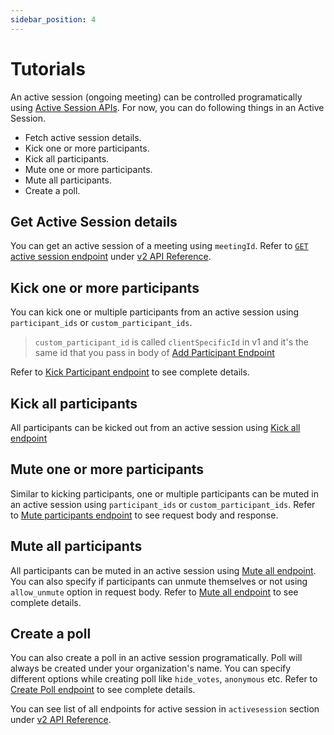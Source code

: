 ```yaml
---
sidebar_position: 4
---
```


# Tutorials

An active session (ongoing meeting) can be controlled programatically using
[Active Session APIs](/api/v2/#/operations/GetActiveSession). For now, you can
do following things in an Active Session.

- Fetch active session details.
- Kick one or more participants.
- Kick all participants.
- Mute one or more participants.
- Mute all participants.
- Create a poll.

## Get Active Session details

You can get an active session of a meeting using `meetingId`. Refer to
[`GET` active session endpoint](/api/v2/#/operations/GetActiveSession) under
[v2 API Reference](/api/v2/#/).

## Kick one or more participants

You can kick one or multiple participants from an active session using
`participant_ids` or `custom_participant_ids`.

> `custom_participant_id` is called `clientSpecificId` in v1 and it's the same
> id that you pass in body of
> [Add Participant Endpoint](/api/#/operations/addParticipant)

Refer to [Kick Participant endpoint](/api/v2/#/operations/KickPartcipants) to
see complete details.

## Kick all participants

All participants can be kicked out from an active session using
[Kick all endpoint](/api/v2/#/operations/KickAllParticipants)

## Mute one or more participants

Similar to kicking participants, one or multiple participants can be muted in an
active session using `participant_ids` or `custom_participant_ids`. Refer to
[Mute participants endpoint](/api/v2/#/operations/MuteParticipants) to see
request body and response.

## Mute all participants

All participants can be muted in an active session using
[Mute all endpoint](/api/v2/#/operations/MuteAllParticipants). You can also
specify if participants can unmute themselves or not using `allow_unmute` option
in request body. Refer to
[Mute all endpoint](/api/v2/#/operations/MuteAllParticipants) to see complete
details.

## Create a poll

You can also create a poll in an active session programatically. Poll will
always be created under your organization's name. You can specify different
options while creating poll like `hide_votes`, `anonymous` etc. Refer to
[Create Poll endpoint](/api/v2/#/operations/CreatePoll) to see complete details.

You can see list of all endpoints for active session in `activesession` section
under [v2 API Reference](/api/v2).
